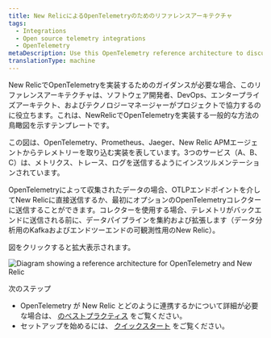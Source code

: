 ```yaml
---
title: New RelicによるOpenTelemetryのためのリファレンスアーキテクチャ
tags:
  - Integrations
  - Open source telemetry integrations
  - OpenTelemetry
metaDescription: Use this OpenTelemetry reference architecture to discuss New Relic implementations with your team.
translationType: machine
---
```



New RelicでOpenTelemetryを実装するためのガイダンスが必要な場合、このリファレンスアーキテクチャは、ソフトウェア開発者、DevOps、エンタープライズアーキテクト、およびテクノロジーマネージャーがプロジェクトで協力するのに役立ちます。これは、NewRelicでOpenTelemetryを実装する一般的な方法の鳥瞰図を示すテンプレートです。

この図は、OpenTelemetry、Prometheus、Jaeger、New Relic APMエージェントからテレメトリーを取り込む実装を表しています。3つのサービス（A、B、C）は、メトリクス、トレース、ログを送信するようにインスツルメンテーションされています。

OpenTelemetryによって収集されたデータの場合、OTLPエンドポイントを介してNew Relicに直接送信するか、最初にオプションのOpenTelemetryコレクターに送信することができます。コレクターを使用する場合、テレメトリがバックエンドに送信される前に、データパイプラインを集約および拡張します（データ分析用のKafkaおよびエンドツーエンドの可観測性用のNew Relic）。

図をクリックすると拡大表示されます。

<img
  title="Diagram showing a reference architecture for OpenTelemetry and New Relic"
  alt="Diagram showing a reference architecture for OpenTelemetry and New Relic"
  src={otelRefArch}
/>

次のステップ

* OpenTelemetry が New Relic とどのように連携するかについて詳細が必要な場合は、 [のベストプラクティス](/docs/more-integrations/open-source-telemetry-integrations/opentelemetry/opentelemetry-concepts) をご覧ください。
* セットアップを始めるには、 [クイックスタート](/docs/more-integrations/open-source-telemetry-integrations/opentelemetry/opentelemetry-quick-start) をご覧ください。